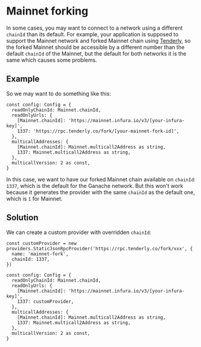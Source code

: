 # Mainnet forking

In some cases, you may want to connect to a network using a different `chainId` than its default. For example, your application is supposed to support the Mainnet network and forked Mainnet chain using [Tenderly](https://docs.tenderly.co/simulations-and-forks/simulation-api/testing/local-tests-on-top-of-mainnet-data-in-the-cloud/first-usage-of-tenderly-apis-in-tests), so the forked Mainnet should be accessible by a different number than the default `chainId` of the Mainnet, but the default for both networks it is the same which causes some problems.

## Example

So we may want to do something like this:

```tsx
const config: Config = {
  readOnlyChainId: Mainnet.chainId,
  readOnlyUrls: {
    [Mainnet.chainId]: 'https://mainnet.infura.io/v3/[your-infura-key]',
    1337: 'https://rpc.tenderly.co/fork/[your-mainnet-fork-id]',
  },
  multicallAddresses: {
    [Mainnet.chainId]: Mainnet.multicall2Address as string,
    1337: Mainnet.multicall2Address as string,
  },
  multicallVersion: 2 as const,
}
```

In this case, we want to have our forked Mainnet chain available on `chainId`: `1337`, which is the default for the Ganache network. But this won't work because it generates the provider with the same `chainId` as the default one, which is `1` for Mainnet.

## Solution

We can create a custom provider with overridden `chainId`:

```tsx
const customProvider = new providers.StaticJsonRpcProvider('https://rpc.tenderly.co/fork/xxx', {
  name: 'mainnet-fork',
  chainId: 1337,
})

const config: Config = {
  readOnlyChainId: Mainnet.chainId,
  readOnlyUrls: {
    [Mainnet.chainId]: 'https://mainnet.infura.io/v3/[your-infura-key]',
    1337: customProvider,
  },
  multicallAddresses: {
    [Mainnet.chainId]: Mainnet.multicall2Address as string,
    1337: Mainnet.multicall2Address as string,
  },
  multicallVersion: 2 as const,
}
```
